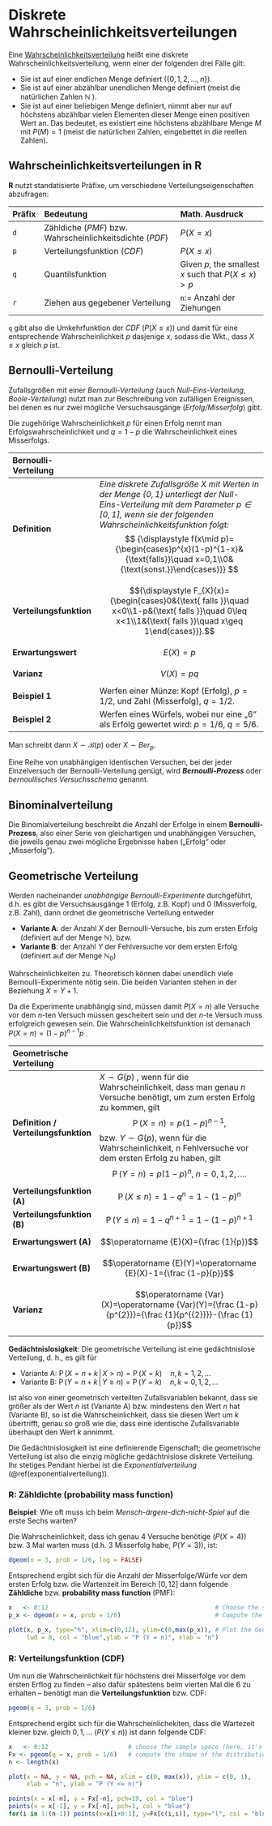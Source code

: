 # Diskrete Wahrscheinlichkeitsverteilungen

Eine [Wahrscheinlichkeitsverteilung](/Statistics/Fundament) heißt eine diskrete Wahrscheinlichkeitsverteilung, wenn einer der folgenden drei Fälle gilt: 

- Sie ist auf einer endlichen Menge definiert (${\displaystyle \{0,1,2,\dots ,n\}})$.
- Sie ist auf einer abzählbar unendlichen Menge definiert (meist die natürlichen Zahlen $\mathbb{N}$ ).
- Sie ist auf einer beliebigen Menge definiert, nimmt aber nur auf höchstens abzählbar vielen Elementen dieser Menge einen positiven Wert an. Das bedeutet, es existiert eine höchstens abzählbare Menge $M$ mit ${\displaystyle P(M)=1}$ (meist die natürlichen Zahlen, eingebettet in die reellen Zahlen).


## Wahrscheinlichkeitsverteilungen in R

**R** nutzt standatisierte Präfixe, um verschiedene Verteilungseigenschaften abzufragen:

| Präfix  | Bedeutung                                 | Math. Ausdruck |
|:-----|:---------------------------|:-----------------|
| `d`     | Zähldiche (*PMF*) bzw. Wahrscheinlichkeitsdichte  (*PDF*)   | $P(X=x)$       |
| `p`     | Verteilungsfunktion (*CDF*) | $P(X \leq x)$  |
| `q`     | Quantilsfunktion                         | Given $p$, the smallest $x$ such that $P(X\leq x) > p$|
| `r`     | Ziehen aus gegebener Verteilung                         | `n`:= Anzahl der Ziehungen |

`q` gibt also die Umkehrfunktion der *CDF* ($P(X\leq x)$) und damit für eine entsprechende Wahrscheinlichkeit $p$ dasjenige $x$, sodass die Wkt., dass $X\leq x$ gleich $p$ ist.

## Bernoulli-Verteilung

Zufallsgrößen mit einer *Bernoulli-Verteilung* (auch *Null-Eins-Verteilung*, *Boole-Verteilung*) nutzt man zur Beschreibung von zufälligen Ereignissen, bei denen es nur zwei mögliche Versuchsausgänge (*Erfolg/Misserfolg*) gibt. 

Die zugehörige Wahrscheinlichkeit $p$ für einen Erfolg nennt man Erfolgswahrscheinlichkeit und $q = 1 − p$ die Wahrscheinlichkeit eines Misserfolgs. 

| Bernoulli-Verteilung |   |
|:---------------------|:--------------------------------------------------------|
|**Definition**|*Eine diskrete Zufallsgröße $X$ mit Werten in der Menge $\{0,1\}$ unterliegt der Null-Eins-Verteilung mit dem Parameter $p\in [0,1]$, wenn sie der folgenden Wahrscheinlichkeitsfunktion folgt:* $$
{\displaystyle f(x\mid p)={\begin{cases}p^{x}(1-p)^{1-x}&{\text{falls}}\quad x=0,1\\0&{\text{sonst.}}\end{cases}}} 
$$|
|**Verteilungsfunktion**|$${\displaystyle F_{X}(x)={\begin{cases}0&{\text{ falls }}\quad x<0\\1-p&{\text{ falls }}\quad 0\leq x<1\\1&{\text{ falls }}\quad x\geq 1\end{cases}}}.$$|
|**Erwartungswert**|$${E}\left(X\right)=p$$|
|**Varianz**|$${V}\left(X\right)=pq$$|
|**Beispiel 1**|Werfen einer Münze: Kopf (Erfolg), $p=1/2$, und Zahl (Misserfolg), $q=1/2$.|
|**Beispiel 2**|Werfen eines Würfels, wobei nur eine „6“ als Erfolg gewertet wird: $p=1/6$, $q=5/6$.|

Man schreibt dann ${\displaystyle X\sim {\mathcal {B}}(p)}$ oder $X\sim Ber_{p}$. 

Eine Reihe von unabhängigen identischen Versuchen, bei der jeder Einzelversuch der Bernoulli-Verteilung genügt, wird ***Bernoulli-Prozess*** oder *bernoullisches Versuchsschema* genannt.

## Binominalverteilung

Die Binomialverteilung beschreibt die Anzahl der Erfolge in einem **Bernoulli-Prozess**, also einer Serie von gleichartigen und unabhängigen Versuchen, die jeweils genau zwei mögliche Ergebnisse haben („Erfolg“ oder „Misserfolg“).


## Geometrische Verteilung

Werden nacheinander *unabhängige Bernoulli-Experimente* durchgeführt, d.h. es gibt die Versuchsausgänge $1$ (Erfolg, z.B. Kopf) und $0$ (Missverfolg, z.B. Zahl), dann ordnet die geometrische Verteilung entweder

- **Variante A**: der Anzahl $X$ der Bernoulli-Versuche, bis zum ersten Erfolg (definiert auf der Menge  $\mathbb {N}$), bzw.
- **Variante B**: der Anzahl $Y$ der Fehlversuche vor dem ersten Erfolg (definiert auf der Menge $\mathbb {N} _{0}$)

Wahrscheinlichkeiten zu. Theoretisch können dabei unendlich viele Bernoulli-Experimente nötig sein. Die beiden Varianten stehen in der Beziehung $X=Y+1$. 

Da die Experimente unabhängig sind, müssen damit $P(X=n)$ alle Versuche vor dem $n$-ten Versuch müssen gescheitert sein und der $n$-te Versuch muss erfolgreich gewesen sein. Die Wahrscheinlichkeitsfunktion ist demanach $P(X=n) = (1-p)^{n-1} p$ .

| Geometrische Verteilung |   |
|:---------------------|:--------------------------------------------------------|
|**Definition / Verteilungsfunktion**| $X \sim G(p)$ , wenn für die Wahrscheinlichkeit, dass man genau $n$ Versuche benötigt, um zum ersten Erfolg zu kommen, gilt $${\displaystyle \operatorname {P} (X=n)=p(1-p)^{n-1}},$$ bzw. $Y \sim G(p)$, wenn für die Wahrscheinlichkeit, $n$ Fehlversuche vor dem ersten Erfolg zu haben, gilt $$\operatorname {P}(Y=n)=p(1-p)^{{n}}, \;n=0,1,2,\dotsc .$$|
|**Verteilungsfunktion (A)**|$${\displaystyle \operatorname {P} (X\leq n)=1-q^{n}=1-(1-p)^{n}}$$|
|**Verteilungsfunktion (B)**|$${\displaystyle \operatorname {P} (Y\leq n)=1-q^{n+1}=1-(1-p)^{n+1}}$$|
|**Erwartungswert (A)**|$$\operatorname {E}(X)={\frac {1}{p}}$$|
|**Erwartungswert (B)**|$$\operatorname {E}(Y)=\operatorname {E}(X)-1={\frac {1-p}{p}}$$|
|**Varianz**|$$\operatorname {Var}(X)=\operatorname {Var}(Y)={\frac {1-p}{p^{2}}}={\frac {1}{p^{{2}}}}-{\frac {1}{p}}$$|

**Gedächtnislosigkeit**: Die geometrische Verteilung ist eine gedächtnislose Verteilung, d. h., es gilt für

- Variante A: $\operatorname {P}(X=n+k\,|\,X>n)=\operatorname {P}(X=k)\quad n,k=1,2,\dotsc$
- Variante B: $\operatorname {P}(Y=n+k\,|\,Y\geq n)=\operatorname {P}(Y=k)\quad n,k=0,1,2,\dotsc$

Ist also von einer geometrisch verteilten Zufallsvariablen bekannt, dass sie größer als der Wert $n$ ist (Variante A) bzw. mindestens den Wert $n$ hat (Variante B), so ist die Wahrscheinlichkeit, dass sie diesen Wert um $k$ übertrifft, genau so groß wie die, dass eine identische Zufallsvariable überhaupt den Wert $k$ annimmt.

Die Gedächtnislosigkeit ist eine definierende Eigenschaft; die geometrische Verteilung ist also die einzig mögliche gedächtnislose diskrete Verteilung. Ihr stetiges Pendant hierbei ist die *Exponentialverteilung* (\@ref(exponentialverteilung)). 


### R: Zähldichte (probability mass function)

**Beispiel**: Wie oft muss ich beim *Mensch-ärgere-dich-nicht-Spiel* auf die erste Sechs warten? 

Die Wahrscheinlichkeit, dass ich genau 4 Versuche benötige ($P(X=4)$) bzw. 3 Mal warten muss (d.h. 3 Misserfolg habe, $P(Y=3)$), ist:

```r
dgeom(x = 3, prob = 1/6, log = FALSE)
```

Entsprechend ergibt sich für die Anzahl der Misserfolge/Würfe vor dem ersten Erfolg bzw. die Wartenzeit im Bereich  $[0, 12]$ dann folgende **Zähldiche** bzw. **probability mass function** (PMF):

```r
x   <- 0:12                                              # Choose the sample space (here, it's 0,1,2,...,10)
p_x <- dgeom(x = x, prob = 1/6)                          # Compute the shape of the distribution

plot(x, p_x, type="h", xlim=c(0,12), ylim=c(0,max(p_x)), # Plot the Geometric probability dist
     lwd = 8, col = "blue",ylab = "P (Y = n)", xlab = "n")
```


### R: Verteilungsfunktion (CDF)

Um nun die Wahrscheinlichkeit für höchstens drei Misserfolge vor dem ersten Erflog zu finden -- also dafür spätestens beim vierten Mal die $6$ zu erhalten -- benötigt man die **Verteilungsfunktion** bzw. CDF:

```r
pgeom(q = 3, prob = 1/6)
```

Entsprechend ergibt sich für die Wahrscheinlichekiten, dass die Wartezeit kleiner bzw. gleich $0, 1, ...$ ($P(Y\leq n)$) ist dann folgende CDF:

```r
x   <- 0:12                      # choose the sample space (here, it's 0,1,2,...,10)
Fx <- pgeom(q = x, prob = 1/6)   # compute the shape of the distribution
n <- length(x)

plot(x = NA, y = NA, pch = NA, xlim = c(0, max(x)), ylim = c(0, 1),
     xlab = "n", ylab = "P (Y <= n)")

points(x = x[-n], y = Fx[-n], pch=19, col = "blue")
points(x = x[-1], y = Fx[-n], pch=1, col = "blue")
for(i in 1:(n-1)) points(x=x[i+0:1], y=Fx[c(i,i)], type="l", col = "blue")
```


